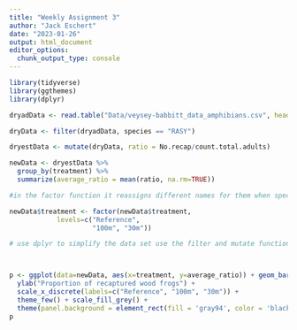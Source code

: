 ```yaml
---
title: "Weekly Assignment 3"
author: "Jack Eschert"
date: "2023-01-26"
output: html_document
editor_options: 
  chunk_output_type: console
---
```

```r
library(tidyverse)
library(ggthemes)
library(dplyr)

dryadData <- read.table("Data/veysey-babbitt_data_amphibians.csv", header=TRUE, sep=",", stringsAsFactors = TRUE)

dryData <- filter(dryadData, species == "RASY")

dryestData <- mutate(dryData, ratio = No.recap/count.total.adults)

newData <- dryestData %>%
  group_by(treatment) %>%
  summarize(average_ratio = mean(ratio, na.rm=TRUE))

#in the factor function it reassigns different names for them when specify label and levels specification changes the order 

newData$treatment <- factor(newData$treatment, 
            levels=c("Reference",
                     "100m", "30m"))

# use dplyr to simplify the data set use the filter and mutate function



p <- ggplot(data=newData, aes(x=treatment, y=average_ratio)) + geom_bar(stat="identity", color="black") 
  ylab("Proportion of recaptured wood frogs") +
  scale_x_discrete(labels=c("Reference", "100m", "30m")) +
  theme_few() + scale_fill_grey() + 
  theme(panel.background = element_rect(fill = 'gray94', color = 'black'), legend.position="top",  legend.title= element_blank(), axis.title.y = element_text(size=12, face="bold", colour = "black"), strip.text.y = element_text(size = 10, face="bold", colour = "black")) 
p
```
